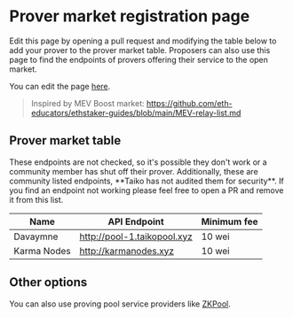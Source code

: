 
# Prover market registration page

Edit this page by opening a pull request and modifying the table below to add your prover to the prover market table. Proposers can also use this page to find the endpoints of provers offering their service to the open market.

You can edit the page [here](https://github.com/taikoxyz/taiko-mono/edit/main/packages/website/pages/docs/reference/prover-market-page.mdx).

> Inspired by MEV Boost market:
> https://github.com/eth-educators/ethstaker-guides/blob/main/MEV-relay-list.md

## Prover market table

<Callout type="warning">
  These endpoints are not checked, so it's possible they don't work or a
  community member has shut off their prover. Additionally, these are community
  listed endpoints, **Taiko has not audited them for security**. If you find an
  endpoint not working please feel free to open a PR and remove it from this
  list.
</Callout>

| Name           | API Endpoint                           | Minimum fee |
| -------------- | -------------------------------------- | ----------- |
| Davaymne       | http://pool-1.taikopool.xyz            | 10 wei      |
| Karma Nodes    | http://karmanodes.xyz                  | 10 wei      |

## Other options

You can also use proving pool service providers like [ZKPool](https://zkpool.io).
